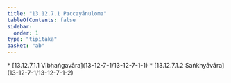 ```yaml
---
title: "13.12.7.1 Paccayānuloma"
tableOfContents: false
sidebar:
  order: 1
type: "tipitaka"
basket: "ab"
---
```



<DynamicBreadcrumb />



<TableOfContents>
* [13.12.7.1.1 Vibhaṅgavāra](13-12-7-1/13-12-7-1-1)
* [13.12.7.1.2 Saṅkhyāvāra](13-12-7-1/13-12-7-1-2)
</TableOfContents>